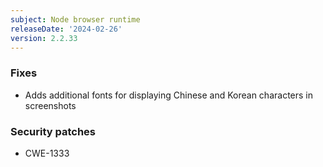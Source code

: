```yaml
---
subject: Node browser runtime
releaseDate: '2024-02-26'
version: 2.2.33
---
```


### Fixes
* Adds additional fonts for displaying Chinese and Korean characters in screenshots

### Security patches
* CWE-1333
